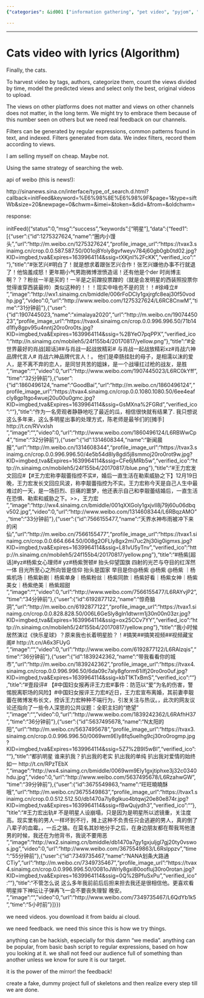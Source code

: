 ```yaml
---
{"categories": &id001 ["information gathering", "pet video", "pyjom", "scraping", "video generator", "video sources"], "category": "Social Media", "date": "2021-12-19 12:53:06", "description": "This article dives into a recent controversy surrounding Chinese celebrity Zhang Yixing and his interactions on social media. It highlights the importance of algorithm-based filtering and categorization in determining audience preferences, shedding light on the impact these systems have on the entertainment industry.", "tags": *id001, "title": "Cats Video With Lyrics_2"}

---
```


------

# Cats video with lyrics (Algorithm)

Finally, the cats.

To harvest video by tags, authors, categorize them, count the views divided by time, model the predicted views and select only the best, original videos to upload.

The views on other platforms does not matter and views on other channels does not matter, in the long term. We might try to embrace them because of this number seen on others but we need real feedback on our channels.

Filters can be generated by regular expressions, common patterns found in text, and indexed. Filters generated from data. We index filters, record them according to views.

I am selling myself on cheap. Maybe not.

Using the same strategy of searching the web.

api of weibo (this is news!):

http://sinanews.sina.cn/interface/type_of_search.d.html?callback=initFeed&keyword=%E6%98%8E%E6%98%9F&page=1&type=siftWb&size=20&newpage=0&chwm=&imei=&token=&did=&from=&oldchwm=

response:

initFeed({"status":0,"msg":"success","keywords":["明星"],"data":{"feed1":[{"user":{"id":1275327624,"name":"圈内小馒头","url":"http:\/\/m.weibo.cn\/1275327624","profile_image_url":"https:\/\/tvax3.sinaimg.cn\/crop.0.0.587.587.50\/001oj8Yoly8gvfweyv784j60gb0gb0td02.jpg?KID=imgbed,tva&Expires=1639964114&ssig=tXKjnI%2FcKK","verified_ico":""},"title":"#张艺兴#明白了！就是想求着跟张艺兴合作！张艺兴嫌他办事不行就退了！他恼羞成怒！更年期小气男跑微博泄愤造谣！还有他是个der 时尚博主啊？？？粉丝一半是买的！一半是之前蹭投票蹭的（就是会发明星的西装照投票你觉得谁穿西装最帅）类似这种的！！！现实中啥也不是的货！！#徐峰立# ​","image":"http:\/\/wx1.sinaimg.cn\/bmiddle\/006rFoDCly1gxjrgfc8eaj30f50vodhp.jpg","video":0,"url":"http:\/\/www.weibo.com\/1275327624\/L6RC8CnwM","time":"31分钟前"},{"user":{"id":1907445023,"name":"ximalaya2020","url":"http:\/\/m.weibo.cn\/1907445023","profile_image_url":"https:\/\/tvax4.sinaimg.cn\/crop.0.0.996.996.50\/71b14d1fly8gpv95u4nntj20ro0ro0ts.jpg?KID=imgbed,tva&Expires=1639964114&ssig=%2BYeO7pqPPX","verified_ico":"http:\/\/n.sinaimg.cn\/mobileh5\/24f155b4\/20170817\/yellow.png"},"title":"#全世界最好的肖战[超话]##与肖战一起战放精彩# 与肖战一起战放精彩xz#肖战六神品牌代言人# 肖战六神品牌代言人\n小飞侠们生日快乐！\n肖战和小飞侠的感情早已超越简单的明星与粉丝的关系。 他们是牵肠挂肚的母子，是相濡以沫的爱人，是不离不弃的恋人，是同甘共苦的姐妹，是一个战壕扛过枪的战友，是胜 ​","image":"","video":0,"url":"http:\/\/www.weibo.com\/1907445023\/L6RC0kYff","time":"32分钟前"},{"user":{"id":1860496124,"name":"GoodBai","url":"http:\/\/m.weibo.cn\/1860496124","profile_image_url":"https:\/\/tvax4.sinaimg.cn\/crop.0.0.1080.1080.50\/6ee4eafcly8gp1tgo4wuej20u00u0gmc.jpg?KID=imgbed,tva&Expires=1639964114&ssig=GsMXna%2FGRd","verified_ico":""},"title":"作为一名旁观者静静地吃了最近的瓜，相信很快就有结果了. 我只想说这么多年来，这么多明星出事的处理方式，陈老师是最爷们的[摊手] http:\/\/t.cn\/RVvxlsh ​","image":"","video":0,"url":"http:\/\/www.weibo.com\/1860496124\/L6RBWwCp4","time":"32分钟前"},{"user":{"id":1314608344,"name":"新闻晨报","url":"http:\/\/m.weibo.cn\/1314608344","profile_image_url":"https:\/\/tvax3.sinaimg.cn\/crop.0.0.996.996.50\/4e5b54d8ly8gdi5j8smmoj20ro0rot9w.jpg?KID=imgbed,tva&Expires=1639964114&ssig=CFe6jMRb5w","verified_ico":"http:\/\/n.sinaimg.cn\/mobileh5\/24f155b4\/20170817\/blue.png"},"title":"#王力宏发文回应#【#王力宏称李靓蕾指控不实#，婚后一直生活在勒索威胁之下】12月19日晚，王力宏发长文回应风波，称李靓蕾指控为不实。\n\n​​​​王力宏称今天是自己人生中最难过的一天，是一场巨烈、巨痛的噩梦，他还表示自己和李靓蕾结婚后，一直生活在恐惧、勒索和威胁之下。\n\n划重点>>\n\n1，王力宏 ​","image":"http:\/\/wx4.sinaimg.cn\/bmiddle\/001qXXGoly1gxjvll8j79j60u06dbqv502.jpg","video":0,"url":"http:\/\/www.weibo.com\/1314608344\/L6RBqzAMO","time":"33分钟前"},{"user":{"id":7566155477,"name":"天界水神布雨被冲下来的闲仙","url":"http:\/\/m.weibo.cn\/7566155477","profile_image_url":"https:\/\/tvax1.sinaimg.cn\/crop.0.0.664.664.50\/008g2OFLly8gx2mi7uc2hj30ig0igmxs.jpg?KID=imgbed,tva&Expires=1639964114&ssig=L81vU5yTnv","verified_ico":"http:\/\/n.sinaimg.cn\/mobileh5\/24f155b4\/20170817\/yellow.png"},"title":"#杨紫[超话]#yz#杨紫女心理师# yz#杨紫贺顿# \n\n身居耀阳之下 抬头仰望国旗 四射的光芒与夺目的红浑然一体 目光所至心之所向皆是信仰 抬头是国家 举目是你@杨紫 \n\n@杨紫 @杨紫 @杨紫 \n\n杨紫生图｜杨紫机场｜杨紫新剧｜杨紫单身｜杨紫粉丝｜杨紫同款｜杨紫好看｜杨紫女神｜杨紫美女｜杨紫绝美｜杨紫超甜 ​","image":"","video":0,"url":"http:\/\/www.weibo.com\/7566155477\/L6RAYvjP2","time":"34分钟前"},{"user":{"id":6192877122,"name":"惊奇脑洞","url":"http:\/\/m.weibo.cn\/6192877122","profile_image_url":"https:\/\/tvax1.sinaimg.cn\/crop.0.0.828.828.50\/006L6GeSly8gln1dtwrm1j30n00n03zr.jpg?KID=imgbed,tva&Expires=1639964114&ssig=ox25CCv7YY","verified_ico":"http:\/\/n.sinaimg.cn\/mobileh5\/24f155b4\/20170817\/yellow.png"},"title":"我小时候居然演过《快乐星球》？原来我也长着明星脸？！\n\n#搞笑##搞笑视频##视频藏宝阁#  http:\/\/t.cn\/A6x3FUyG ​","image":"","video":0,"url":"http:\/\/www.weibo.com\/6192877122\/L6RAlzqis","time":"36分钟前"},{"user":{"id":1839242362,"name":"带我看看你的城市","url":"http:\/\/m.weibo.cn\/1839242362","profile_image_url":"https:\/\/tvax4.sinaimg.cn\/crop.0.0.996.996.50\/6da09c7aly8gform61ilfj20ro0ro0uf.jpg?KID=imgbed,tva&Expires=1639964114&ssig=kbT1KTxBmS","verified_ico":""},"title":"#壹段评# 【#中国妇女报再评王力宏#事件：防范以“爱”为名的伤害，警惕脱离职场的风险】#中国妇女报评王力宏#近日，王力宏宣布离婚，其前妻李靓蕾在微博发布长文，控诉王力宏种种不端行为，引发关注与热议。\n在聚焦明星德行的同时，此次的网友议论还指向了一些令人深思的公共议题：全职主妇的“绝望” ​","image":"","video":0,"url":"http:\/\/www.weibo.com\/1839242362\/L6RAfhH37","time":"36分钟前"},{"user":{"id":5637495678,"name":"N太阳的阳","url":"http:\/\/m.weibo.cn\/5637495678","profile_image_url":"https:\/\/tvax3.sinaimg.cn\/crop.0.0.996.996.50\/0069wm9Ely8fq5uelhg9cj30ro0rogmp.jpg?KID=imgbed,tva&Expires=1639964114&ssig=5Z7%2B9I5wBI","verified_ico":""},"title":"都扒明星 谁来扒我？扒出我的老实 扒出我的单纯 扒出我对爱情的始终如一 http:\/\/t.cn\/RPzTEbX ​","image":"http:\/\/wx4.sinaimg.cn\/bmiddle\/0069wm9Ely1gxjtiphxe3j32c0340hdu.jpg","video":0,"url":"http:\/\/www.weibo.com\/5637495678\/L6RzahwGW","time":"39分钟前"},{"user":{"id":3675549863,"name":"旺旺曉曉酥哦","url":"http:\/\/m.weibo.cn\/3675549863","profile_image_url":"https:\/\/tvax1.sinaimg.cn\/crop.0.0.512.512.50\/db1470a7ly8glkuo4btqwj20e80e874r.jpg?KID=imgbed,tva&Expires=1639964114&ssig=fBwQujydh3","verified_ico":""},"title":"#王力宏出轨# 不是明星人设崩塌，只是因为是明星所以滤镜重，关注度高。现实里有的男人一样坏到不行，摊上这种不负责任只会逃避的男人，真的倒了八辈子的血霉。\n前任和这些出轨男明星的行径都差不多，一丘之貉。在莫名其妙地分手之后，在身边朋友都在帮我骂他渣男的时候，我还在为他背书，我说不要用恶 ​","image":"http:\/\/wx2.sinaimg.cn\/bmiddle\/db1470a7gy1gxjuljgl7gj20ty0vswos.jpg","video":0,"url":"http:\/\/www.weibo.com\/3675549863\/L6Rslppzv","time":"55分钟前"},{"user":{"id":7349735467,"name":"NANA划条大路通CTiy","url":"http:\/\/m.weibo.cn\/7349735467","profile_image_url":"https:\/\/tvax4.sinaimg.cn\/crop.0.0.996.996.50\/0081oJWrly8gxi80oofluj30ro0rotan.jpg?KID=imgbed,tva&Expires=1639964114&ssig=0Q%2BPfuSxPu","verified_ico":""},"title":"不管怎么说 这么多年我前前后后担来担去\n哪怕后来因为一些事跑路了 我还是很相信他。\n又或许是我执拗地想让自己无塌房记录吧\n人们喜欢造星 更喜欢看明星摔下神坛\nwhatever 让子弹再飞一会\n不要失去三观 不要丧失理智 晚安。 ​","image":"","video":0,"url":"http:\/\/www.weibo.com\/7349735467\/L6QdYb1k5","time":"5小时前"}]}})

we need videos. you download it from baidu ai cloud.

we need feedback. we need this since this is how we try things.

anything can be hackish, especially for this damn "we media". anything can be popular, from basic bash script to regular expressions, based on how you looking at it. we shall not feed our audience full of something than another unless we know for sure it is our target.

it is the power of the mirror! the feedback!

create a fake, dummy project full of skeletons and then realize every step till we are done.

